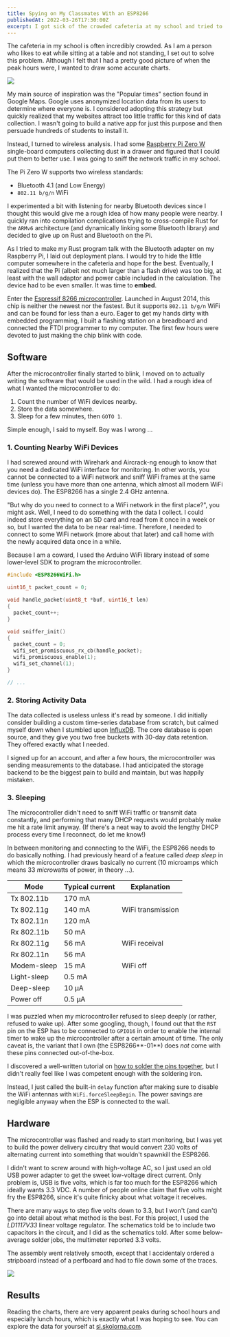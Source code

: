 ```yaml
---
title: Spying on My Classmates With an ESP8266
publishedAt: 2022-03-26T17:30:00Z
excerpt: I got sick of the crowded cafeteria at my school and tried to gain insight into when people go there.
---
```


The cafeteria in my school is often incredibly crowded. As I am a person who likes to eat while
sitting at a table and not standing, I set out to solve this problem. Although I felt that I had a
pretty good picture of when the peak hours were, I wanted to draw some accurate charts.

![](https://lh3.googleusercontent.com/BL8ZDqdxEpo4SHbZTzCk_BppFbNjcMR-qKqFUx8ua1B522GfghtU6R10TVWZxS9FbUA=w400)

My main source of inspiration was the "Popular times" section found in Google Maps. Google uses
anonymized location data from its users to determine where everyone is. I considered adopting this
strategy but quickly realized that my websites attract too little traffic for this kind of data collection.
I wasn't going to build a native app for just this purpose and then persuade hundreds of students to
install it.

Instead, I turned to wireless analysis. I had some [Raspberry Pi Zero W](https://www.raspberrypi.com/products/raspberry-pi-zero-w/)
single-board computers collecting dust in a drawer and figured that I could put them to better use.
I was going to sniff the network traffic in my school.

The Pi Zero W supports two wireless standards:

- Bluetooth 4.1 (and Low Energy)
- `802.11 b/g/n` WiFi

I experimented a bit with listening for nearby Bluetooth devices since I thought this would give me
a rough idea of how many people were nearby. I quickly ran into compilation complications trying to
cross-compile Rust for the `ARMv6` architecture (and dynamically linking some Bluetooth library) and
decided to give up on Rust and Bluetooth on the Pi.

As I tried to make my Rust program talk with the Bluetooth adapter on my Raspberry Pi, I
laid out deployment plans. I would try to hide the little computer somewhere in the cafeteria and
hope for the best. Eventually, I realized that the Pi (albeit not much larger than a flash drive) was
too big, at least with the wall adaptor and power cable included in the calculation. The device had
to be even smaller. It was time to **embed**.

Enter the [Espressif 8266 microcontroller](https://www.espressif.com/en/products/socs/esp8266).
Launched in August 2014, this chip is neither the newest nor the fastest. But it supports `802.11 b/g/n`
WiFi and can be found for less than a euro. Eager to get my hands dirty with embedded programming,
I built a flashing station on a breadboard and connected the FTDI programmer to my computer. The first
few hours were devoted to just making the chip blink with code.

## Software

After the microcontroller finally started to blink, I moved on to actually writing the software that
would be used in the wild. I had a rough idea of what I wanted the microcontroller to do:

1. Count the number of WiFi devices nearby.
2. Store the data somewhere.
3. Sleep for a few minutes, then `GOTO 1`.

Simple enough, I said to myself. Boy was I wrong ...

### 1. Counting Nearby WiFi Devices

I had screwed around with Wirehark and Aircrack-ng enough to know that you need a dedicated WiFi
interface for monitoring. In other words, you cannot be connected to a WiFi network and sniff
WiFi frames at the same time (unless you have more than one antenna, which almost all modern WiFi
devices do). The ESP8266 has a single 2.4&nbsp;GHz antenna.

"But why do you need to connect to a WiFi network in the first place?", you might ask. Well, I need to
do something with the data I collect. I could indeed store everything on an SD card and read from it once
in a week or so, but I wanted the data to be near real-time. Therefore, I needed to connect to some WiFi
network (more about that later) and call home with the newly acquired data once in a while.

Because I am a coward, I used the Arduino WiFi library instead of some lower-level SDK to program the
microcontroller.

```cpp filename=main.cpp
#include <ESP8266WiFi.h>

uint16_t packet_count = 0;

void handle_packet(uint8_t *buf, uint16_t len)
{
  packet_count++;
}

void sniffer_init()
{
  packet_count = 0;
  wifi_set_promiscuous_rx_cb(handle_packet);
  wifi_promiscuous_enable(1);
  wifi_set_channel(1);
}

// ...
```

### 2. Storing Activity Data

The data collected is useless unless it's read by someone. I did initially consider
building a custom time-series database from scratch, but calmed myself down when I
stumbled upon [InfluxDB](https://www.influxdata.com/). The core database is open source,
and they give you two free buckets with 30-day data retention. They offered exactly what
I needed.

I signed up for an account, and after a few hours, the microcontroller was sending
measurements to the database. I had anticipated the storage backend to be the biggest
pain to build and maintain, but was happily mistaken.

### 3. Sleeping

The microcontroller didn't need to sniff WiFi traffic or transmit data constantly, and performing that
many DHCP requests would probably make me hit a rate limit anyway. (If there's a neat way to avoid
the lengthy DHCP process every time I reconnect, do let me know!)

In between monitoring and connecting to the WiFi, the ESP8266 needs to do basically nothing. I had
previously heard of a feature called _deep sleep_ in which the microcontroller draws basically no
current (10 microamps which means 33 *micro*watts of power, in theory ...).

<table>
  <thead>
    <tr>
      <th>Mode</th>
      <th>Typical current</th>
      <th>Explanation</th>
    </tr>
  </thead>
  <tbody>
    <tr>
      <td>Tx 802.11b</td>
      <td>170 mA</td>
      <td rowSpan="3">WiFi transmission</td>
    </tr>
    <tr>
      <td>Tx 802.11g</td>
      <td>140&nbsp;mA</td>
    </tr>
    <tr>
      <td>Tx 802.11n</td>
      <td>120&nbsp;mA</td>
    </tr>
    <tr>
      <td>Rx 802.11b</td>
      <td>50&nbsp;mA</td>
      <td rowSpan="3">WiFi receival</td>
    </tr>
    <tr>
      <td>Rx 802.11g</td>
      <td>56&nbsp;mA</td>
    </tr>
    <tr>
      <td>Rx 802.11n</td>
      <td>56&nbsp;mA</td>
    </tr>
    <tr>
      <td>Modem-sleep</td>
      <td>15&nbsp;mA</td>
      <td>WiFi off</td>
    </tr>
    <tr>
      <td>Light-sleep</td>
      <td>0.5&nbsp;mA</td>
      <td></td>
    </tr>
    <tr>
      <td>Deep-sleep</td>
      <td>10&nbsp;µA</td>
      <td></td>
    </tr>
    <tr>
      <td>Power off</td>
      <td>0.5&nbsp;µA</td>
      <td></td>
    </tr>
  </tbody>
</table>

I was puzzled when my microcontroller refused to sleep deeply (or rather, refused to wake up).
After some googling, though, I found out that the `RST` pin on the ESP has to be connected to
`GPIO16` in order to enable the internal timer to wake up the microcontroller after a certain
amount of time. The only caveat is, the variant that I own (the ESP8266**-01**) does _not_ come
with these pins connected out-of-the-box.

I discovered a well-written tutorial on
[how to solder the pins together](https://www.instructables.com/Enable-DeepSleep-on-an-ESP8266-01/),
but I didn't really feel like I was competent enough with the soldering iron.

Instead, I just called the built-in `delay` function after making sure to disable the WiFi
antennas with `WiFi.forceSleepBegin`. The power savings are negligible anyway when the ESP
is connected to the wall.

## Hardware

The microcontroller was flashed and ready to start monitoring, but I was yet to build the power
delivery circuitry that would convert 230 volts of alternating current into something that wouldn't
spawnkill the ESP8266.

I didn't want to screw around with high-voltage AC, so I just used an old USB power adapter to
get the sweet low-voltage direct current. Only problem is, USB is five volts, which is far too
much for the ESP8266 which ideally wants 3.3&nbsp;VDC. A number of people online claim that five
volts might fry the ESP8266, since it's quite finicky about what voltage it receives.

There are many ways to step five volts down to 3.3, but I won't (and can't) go into detail about
what method is the best. For this project, I used the _LD1117V33_ linear voltage regulator. The
schematics told be to include two capacitors in the circuit, and I did as the schematics told.
After some below-average solder jobs, the multimeter reported 3.3 volts.

The assembly went relatively smooth, except that I accidentaly ordered a stripboard instead of a
perfboard and had to file down some of the traces.

<Image src="/assets/esp.jpg" width={3000} height={4000} />

## Results

Reading the charts, there are very apparent peaks during school hours and especially lunch hours,
which is exactly what I was hoping to see. You can explore the data for yourself at
[sl.skolorna.com](https://sl.skolorna.com/).
